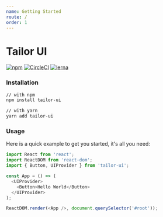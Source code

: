 ```yaml
---
name: Getting Started
route: /
order: 1
---
```


# Tailor UI

[![npm](https://img.shields.io/npm/v/tailor-ui.svg)](https://www.npmjs.com/package/tailor-ui) [![CircleCI](https://circleci.com/gh/Yoctol/tailor-ui.svg?style=svg&circle-token=3586bec62e7ddc76eca1227bc7a168d680169e09)](https://circleci.com/gh/Yoctol/tailor-ui) [![lerna](https://img.shields.io/badge/maintained%20with-lerna-cc00ff.svg)](https://lernajs.io/)

### Installation

```bash
// with npm
npm install tailor-ui

// with yarn
yarn add tailor-ui
```

### Usage

Here is a quick example to get you started, it's all you need:

```js
import React from 'react';
import ReactDOM from 'react-dom';
import { Button, UIProvider } from 'tailor-ui';

const App = () => (
  <UIProvider>
    <Button>Hello World</Button>
  </UIProvider>
);

ReactDOM.render(<App />, document.querySelector('#root'));
```
